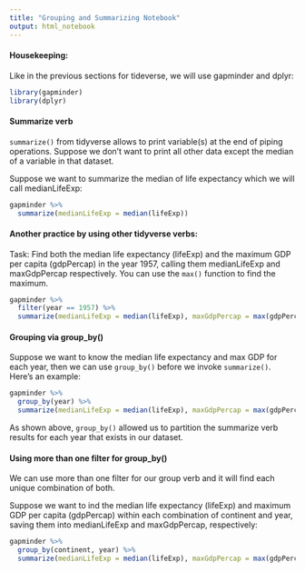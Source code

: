 ```yaml
---
title: "Grouping and Summarizing Notebook"
output: html_notebook
---
```


#### Housekeeping:

Like in the previous sections for tideverse, we will use gapminder and dplyr:  
```r
library(gapminder)
library(dplyr)
```

#### Summarize verb

`summarize()` from tidyverse allows to print variable(s) at the end of piping operations.  Suppose we don't want to print all other data except the median of a variable in that dataset.  

Suppose we want to summarize the median of life expectancy which we will call medianLifeExp:

```r
gapminder %>%
  summarize(medianLifeExp = median(lifeExp))
```

#### Another practice by using other tidyverse verbs:

Task:  Find both the median life expectancy (lifeExp) and the maximum GDP per capita (gdpPercap) in the year 1957, calling them medianLifeExp and maxGdpPercap respectively. You can use the `max()` function to find the maximum.

```r
gapminder %>%
  filter(year == 1957) %>%
  summarize(medianLifeExp = median(lifeExp), maxGdpPercap = max(gdpPercap))
```

#### Grouping via group_by()

Suppose we want to know the median life expectancy and max GDP for each year, then we can use `group_by()` before we invoke `summarize()`.  Here's an example:

```r
gapminder %>%
  group_by(year) %>%
  summarize(medianLifeExp = median(lifeExp), maxGdpPercap = max(gdpPercap))
```

As shown above, `group_by()` allowed us to partition the summarize verb results for each year that exists in our dataset.

#### Using more than one filter for group_by()

We can use more than one filter for our group verb and it will find each unique combination of both.  

Suppose we want to ind the median life expectancy (lifeExp) and maximum GDP per capita (gdpPercap) within each combination of continent and year, saving them into medianLifeExp and maxGdpPercap, respectively:

```r
gapminder %>%
  group_by(continent, year) %>%
  summarize(medianLifeExp = median(lifeExp), maxGdpPercap = max(gdpPercap))
```


